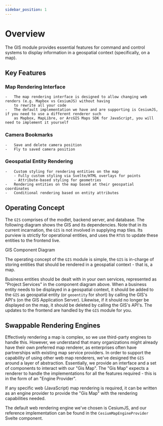 ```yaml
---
sidebar_position: 1
---
```


# Overview

The GIS module provides essential features for command and control systems to display information in a geospatial
context (specifically, on a map).

## Key Features

### Map Rendering Interface

    -   The map rendering interface is designed to allow changing web renders (e.g. Mapbox vs CesiumJS) without having
        to rewrite all your code
    -   The default implementation we have and are supporting is CesiumJS, if you need to use a different renderer such
        as Mapbox, MapLibre, or ArcGIS Maps SDK for JavaScript, you will need to implement it yourself

### Camera Bookmarks

    -   Save and delete camera position
    -   Fly to saved camera position

### Geospatial Entity Rendering

    -   Custom styling for rendering entities on the map
        - Fully custom styling via Svelte/HTML overlays for points
        - Attribute-based styling for geometries
    -   Rendering entities on the map based at their geospatial coordinates
    -   Conditional rendering based on entity attributes

## Operating Concept


The `GIS` comprises of the modlet, backend server, and database. The following diagram shows the GIS and its
dependencies. Note that in its current incarnation, the `GIS` is not involved in supplying map tiles. Its purview
is strictly for operational entities, and uses the `RTUS` to update these entities to the frontend live.

<div class="centerize">
	<div style={{ maxWidth: "800px" }}>
		<Image img={componentDiagram} />
	</div>
</div>
<caption class="diagram">GIS Component Diagram</caption>

The operating concept of the `GIS` module is simple, the `GIS` is in-charge of storing entities that should be rendered
in a geospatial context - that is, a map.

Business entities should be dealt with in your own services, represented as "Project Services" in the component diagram
above. When a business entity needs to be displayed in a geospatial context, it should be added to the `GIS` as
geospatial entity (or `geoentity` for short) by calling the GIS's API's (on the GIS Application Server). Likewise, if it
should no longer be displayed on the map, it should be deleted by calling the GIS's API's. The updates to the frontend
are handled by the `GIS` module for you.

## Swappable Rendering Engines

Effectively rendering a map is complex, so we use third-party engines to handle this. However, we understand that many
organizations might already have their own preferred map renderer, as enterprises often have partnerships with existing
map service providers. In order to support the capability of using other web map renderers, we've designed the `GIS`
around a layer of abstraction. Essentially, we provide an interface and a set of components to interact with our
"Gis Map". The "Gis Map" expects a renderer to handle the implementations for all the features required - this is in
the form of an "Engine Provider".

If any specific web (JavaScript) map rendering is required, it can be written as an engine provider to provide the
"Gis Map" with the rendering capabilities needed.

The default web rendering engine we've chosen is CesiumJS, and our reference implementation can be found in the
`CesiumMapEngineProvider` Svelte component.
